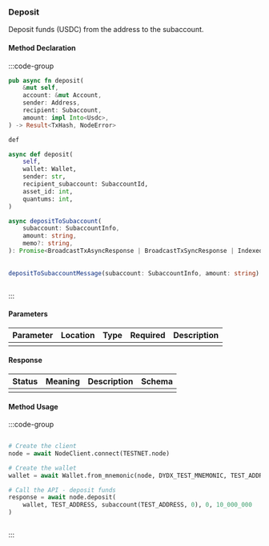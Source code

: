 ### Deposit

Deposit funds (USDC) from the address to the subaccount.

#### Method Declaration

:::code-group

```rust [Rust]
pub async fn deposit(
    &mut self,
    account: &mut Account,
    sender: Address,
    recipient: Subaccount,
    amount: impl Into<Usdc>,
) -> Result<TxHash, NodeError>

def
```

```python [Python]
async def deposit(
    self,
    wallet: Wallet,
    sender: str,
    recipient_subaccount: SubaccountId,
    asset_id: int,
    quantums: int,
)
```

```typescript [TypeScript]
async depositToSubaccount(
    subaccount: SubaccountInfo,
    amount: string,
    memo?: string,
): Promise<BroadcastTxAsyncResponse | BroadcastTxSyncResponse | IndexedTx> 
 
 
depositToSubaccountMessage(subaccount: SubaccountInfo, amount: string): EncodeObject
```

```url [API]
```

:::

#### Parameters

| Parameter | Location | Type  | Required | Description |
| --------- | -------- | ----- | -------- | ----------- |
|           |          |       |          |             |

#### Response

| Status | Meaning | Description | Schema |
| ------ | ------- | ----------- | ------ |
|        |         |             |        |

#### Method Usage

:::code-group

```rust [Rust]
```

```python [Python]
# Create the client
node = await NodeClient.connect(TESTNET.node)

# Create the wallet
wallet = await Wallet.from_mnemonic(node, DYDX_TEST_MNEMONIC, TEST_ADDRESS)

# Call the API - deposit funds
response = await node.deposit(
    wallet, TEST_ADDRESS, subaccount(TEST_ADDRESS, 0), 0, 10_000_000
)
```

```typescript [TypeScript]

```

:::
